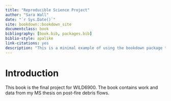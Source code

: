 ```yaml
--- 
title: "Reproducible Science Project"
author: "Sara Wall"
date: "`r Sys.Date()`"
site: bookdown::bookdown_site
documentclass: book
bibliography: [book.bib, packages.bib]
biblio-style: apalike
link-citations: yes
description: "This is a minimal example of using the bookdown package to write a book. The output format for this example is bookdown::gitbook."
---
```


# Introduction

This book is the final project for WILD6900.  The book contains work and data from my MS thesis on post-fire debris flows.



